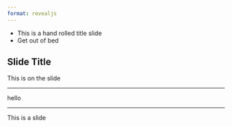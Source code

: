 ```yaml
---
format: revealjs
---
```


- This is a hand rolled title slide
- Get out of bed

## Slide Title {background-iframe="camera.html"}

This is on the slide

---

hello

---

This is a slide
